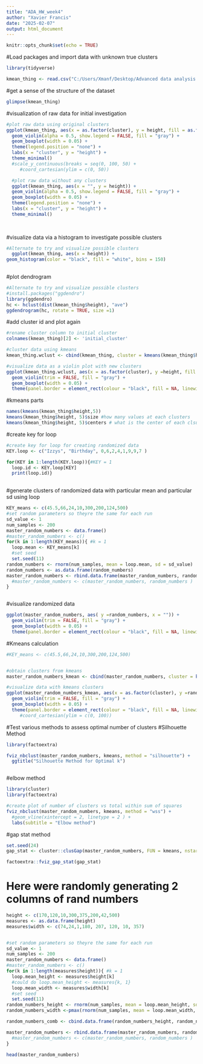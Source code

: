 ---
title: "ADA_HW_week4"
author: "Xavier Francis"
date: "2025-02-07"
output: html_document
---

```{r setup, include=FALSE}
knitr::opts_chunk$set(echo = TRUE)
```

#Load packages and import data with unknown true clusters
```{r}
library(tidyverse)

kmean_thing <- read.csv("C:/Users/Xmanf/Desktop/Advanced data analysis stuff/w04.unknown.clusters.csv", header=TRUE, stringsAsFactors=FALSE)

```

#get a sense of the structure of the dataset
```{r}

glimpse(kmean_thing)
```


#visualization of raw data for initial investigation 
```{r}

#plot raw data using original clusters  
ggplot(kmean_thing, aes(x = as.factor(cluster), y = height, fill = as.factor(cluster))) +
  geom_violin(alpha = 0.5, show.legend = FALSE, fill = "gray") +
  geom_boxplot(width = 0.05) +
  theme(legend.position = "none") +
  labs(x = "cluster", y = "height") +
  theme_minimal() 
  #scale_y_continuous(breaks = seq(0, 100, 50) +  
     #coord_cartesian(ylim = c(0, 50))

  #plot raw data without any clusters
  ggplot(kmean_thing, aes(x = "", y = height)) +
  geom_violin(alpha = 0.5, show.legend = FALSE, fill = "gray") +
  geom_boxplot(width = 0.05) +
  theme(legend.position = "none") +
  labs(x = "cluster", y = "height") +
  theme_minimal() 
  
  
```
#visualize data via a histogram to investigate possible clusters
```{r}
#Alternate to try and visualize possible clusters
  ggplot(kmean_thing, aes(x = height)) +
geom_histogram(color = "black", fill = "white", bins = 150)  
  
```
#plot dendrogram
```{r} 
#Alternate to try and visualize possible clusters
#install.packages("ggdendro")
library(ggdendro)
hc <- hclust(dist(kmean_thing$height), "ave")
ggdendrogram(hc, rotate = TRUE, size =1)
```

#add cluster id and plot again
```{r}
#rename cluster column to initial cluster
colnames(kmean_thing)[2] <- 'initial_cluster'

#cluster data using kmeans
kmean_thing.wclust <- cbind(kmean_thing, cluster = kmeans(kmean_thing$height, 5)$cluster)

#visualize data as a violin plot with new clusters
ggplot(kmean_thing.wclust, aes(x = as.factor(cluster), y =height, fill = as.factor(cluster))) +
  geom_violin(trim = FALSE, fill = "gray") +
  geom_boxplot(width = 0.05) +
  theme(panel.border = element_rect(colour = "black", fill = NA, linewidth = 0.5))

```


#kmeans parts
```{r}
names(kmeans(kmean_thing$height,5))
kmeans(kmean_thing$height, 5)$size #how many values at each clusters
kmeans(kmean_thing$height, 5)$centers # what is the center of each clsuter?
```




#create key for loop
```{r}
#create key for loop for creating randomized data
KEY.loop <- c("Izzys", "Birthday", 0,6,2,4,1,9,9,7 )

for(KEY in 1:length(KEY.loop)){#KEY = 1
  loop.id <- KEY.loop[KEY]
  print(loop.id)}
  
```
#generate clusters of randomized data with particular mean and particular sd using loop
```{r}
KEY_means <- c(45.5,66,24,10,300,200,124,500)
#set random parameters so theyre the same for each run
sd_value <- 1
num_samples <- 200
master_random_numbers <- data.frame()
#master_random_numbers <- c()
for(k in 1:length(KEY_means)){ #k = 1
  loop.mean <- KEY_means[k]
  #set seed
  set.seed(11)
random_numbers <- rnorm(num_samples, mean = loop.mean, sd = sd_value)
random_numbers <- as.data.frame(random_numbers)
master_random_numbers <- rbind.data.frame(master_random_numbers, random_numbers)
  #master_random_numbers <- c(master_random_numbers, random_numbers )
}



```

#visualize randomized data
```{r}

ggplot(master_random_numbers, aes( y =random_numbers, x = "")) +
  geom_violin(trim = FALSE, fill = "gray") +
  geom_boxplot(width = 0.05) +
  theme(panel.border = element_rect(colour = "black", fill = NA, linewidth = 0.5))

```


#Kmeans calculation
```{r}

#KEY_means <- c(45.5,66,24,10,300,200,124,500)


#obtain clusters from kmeans
master_random_numbers_kmean <- cbind(master_random_numbers, cluster = kmeans(master_random_numbers$random_numbers, 8)$cluster)

#visualize data with kmeans clusters
ggplot(master_random_numbers_kmean, aes(x = as.factor(cluster), y =random_numbers, fill = as.factor(cluster))) +
  geom_violin(trim = FALSE, fill = "gray") +
  geom_boxplot(width = 0.05) +
  theme(panel.border = element_rect(colour = "black", fill = NA, linewidth = 0.5)) #+  
     #coord_cartesian(ylim = c(0, 100))

```

#Test various methods to assess optimal number of clusters
#Silhouette Method 
```{r}

library(factoextra)

fviz_nbclust(master_random_numbers, kmeans, method = "silhouette") + 
  ggtitle("Silhouette Method for Optimal k") 



```

#elbow method
```{r}
library(cluster)
library(factoextra)

#create plot of number of clusters vs total within sum of squares
fviz_nbclust(master_random_numbers, kmeans, method = "wss") + 
  #geom_vline(xintercept = 2, linetype = 2 ) + 
  labs(subtitle = "Elbow method")
```


#gap stat method 
```{r}

set.seed(24)
gap_stat <- cluster::clusGap(master_random_numbers, FUN = kmeans, nstart = 25, K.max = 10, B = 50)

factoextra::fviz_gap_stat(gap_stat)
```
# Here were randomly generating 2 columns of rand numbers 
```{r}
height <- c(170,120,10,300,375,200,42,500)
measures <- as.data.frame(height)
measures$width <- c(74,24,1,180, 207, 120, 10, 357)


#set random parameters so theyre the same for each run
sd_value <- 1
num_samples <- 200
master_random_numbers <- data.frame()
#master_random_numbers <- c()
for(k in 1:length(measures$height)){ #k = 1
  loop.mean_height <- measures$height[k]
  #could do loop.mean_height <- measures{k, 1}
  loop.mean_width <- measures$width[k]
  #set seed
  set.seed(11)
random_numbers_height <- rnorm(num_samples, mean = loop.mean_height, sd = sd_value)
random_numbers_width <-pmax(rnorm(num_samples, mean = loop.mean_width, sd = sd_value),0)

random_numbers_comb <- cbind.data.frame(random_numbers_height, random_numbers_width )

master_random_numbers <- rbind.data.frame(master_random_numbers, random_numbers_comb)
  #master_random_numbers <- c(master_random_numbers, random_numbers )
}

head(master_random_numbers)

```








